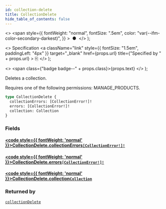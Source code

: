 ```yaml
---
id: collection-delete
title: CollectionDelete
hide_table_of_contents: false
---
```


  <>
    <span
      style={{
        fontWeight: "normal",
        fontSize: ".5em",
        color: "var(--ifm-color-secondary-darkest)",
      }}
    >
      &nbsp;●&nbsp;
    </span>
  </>
);

  <>
    Specification
    <a
      className="link"
      style={{ fontSize: "1.5em", paddingLeft: "4px" }}
      target="\_blank"
      href={props.url}
      title={"Specified by " + props.url}
    >
      ⎘
    </a>
  </>
);

  <>
    <span class={"badge badge--" + props.class}>{props.text}</span>
  </>
);

Deletes a collection.

Requires one of the following permissions: MANAGE_PRODUCTS.

```graphql
type CollectionDelete {
  collectionErrors: [CollectionError!]!
  errors: [CollectionError!]!
  collection: Collection
}
```

### Fields

#### [<code style={{ fontWeight: 'normal' }}>CollectionDelete.<b>collectionErrors</b></code>](#)<Bullet />[`[CollectionError!]!`](../../../developer/api-reference/objects/collection-error) <Badge class="secondary" text="non-null"/> <Badge class="secondary" text="object"/>

>

#### [<code style={{ fontWeight: 'normal' }}>CollectionDelete.<b>errors</b></code>](#)<Bullet />[`[CollectionError!]!`](../../../developer/api-reference/objects/collection-error) <Badge class="secondary" text="non-null"/> <Badge class="secondary" text="object"/>

>

#### [<code style={{ fontWeight: 'normal' }}>CollectionDelete.<b>collection</b></code>](#)<Bullet />[`Collection`](../../../developer/api-reference/objects/collection) <Badge class="secondary" text="object"/>

>

### Returned by

[`collectionDelete`](../../../developer/api-reference/mutations/collection-delete) <Badge class="secondary" text="mutation"/>
